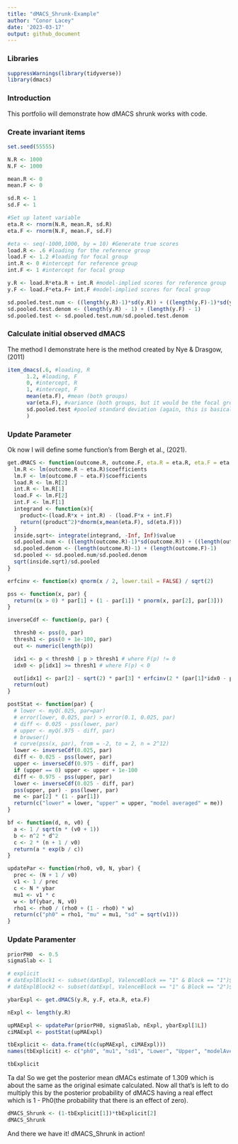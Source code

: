 ```yaml
---
title: "dMACS_Shrunk-Example"
author: "Conor Lacey"
date: '2023-03-17'
output: github_document
---
```


### Libraries

```r
suppressWarnings(library(tidyverse))
library(dmacs)
```



### Introduction

This portfolio will demonstrate how dMACS shrunk works with code. 

### Create invariant items 

```r
set.seed(55555)

N.R <- 1000
N.F <- 1000

mean.R <- 0
mean.F <- 0

sd.R <- 1
sd.F <- 1

#Set up latent variable
eta.R <- rnorm(N.R, mean.R, sd.R)
eta.F <- rnorm(N.F, mean.F, sd.F)

#eta <- seq(-1000,1000, by = 10) #Generate true scores
load.R <- .6 #loading for the reference group
load.F <- 1.2 #loading for focal group
int.R <- 0 #intercept for reference group
int.F <- 1 #intercept for focal group

y.R <- load.R*eta.R + int.R #model-implied scores for reference group
y.F <- load.F*eta.F+ int.F #model-implied scores for focal group

sd.pooled.test.num <- ((length(y.R)-1)*sd(y.R)) + ((length(y.F)-1)*sd(y.F)) 
sd.pooled.test.denom <- (length(y.R) - 1) + (length(y.F) - 1)
sd.pooled.test <- sd.pooled.test.num/sd.pooled.test.denom
```

### Calculate initial observed dMACS

The method I demonstrate here is the method created by Nye & Drasgow, (2011)

```r
item_dmacs(.6, #loading, R 
      1.2, #loading, F
      0, #intercept, R
      1, #intercept, F
      mean(eta.F), #mean (both groups)
      var(eta.F), #variance (both groups, but it would be the focal group if they didn't have the same variance)
      sd.pooled.test #pooled standard deviation (again, this is basically arbitrary)
      )
```

### Update Parameter 

Ok now I will define some function's from Bergh et al., (2021).

```r
get.dMACS <- function(outcome.R, outcome.F, eta.R = eta.R, eta.F = eta.F) {
  lm.R <- lm(outcome.R ~ eta.R)$coefficients
  lm.F <- lm(outcome.F ~ eta.F)$coefficients
  load.R <- lm.R[2]
  int.R <- lm.R[1]
  load.F <- lm.F[2]
  int.F <- lm.F[1]
  integrand <- function(x){
    product<-(load.R*x + int.R) - (load.F*x + int.F)
    return((product^2)*dnorm(x,mean(eta.F), sd(eta.F)))
  }
  inside.sqrt<- integrate(integrand, -Inf, Inf)$value
  sd.pooled.num <- ((length(outcome.R)-1)*sd(outcome.R)) + ((length(outcome.F)-1)*sd(outcome.F))
  sd.pooled.denom <- (length(outcome.R)-1) + (length(outcome.F)-1)
  sd.pooled <- sd.pooled.num/sd.pooled.denom
  sqrt(inside.sqrt)/sd.pooled
}

erfcinv <- function(x) qnorm(x / 2, lower.tail = FALSE) / sqrt(2)

pss <- function(x, par) {
  return((x > 0) * par[1] + (1 - par[1]) * pnorm(x, par[2], par[3]))
}

inverseCdf <- function(p, par) {

  thresh0 <- pss(0, par)
  thresh1 <- pss(0 + 1e-100, par)
  out <- numeric(length(p))

  idx1 <- p < thresh0 | p > thresh1 # where F(p) != 0
  idx0 <- p[idx1] >= thresh1 # where F(p) < 0

  out[idx1] <- par[2] - sqrt(2) * par[3] * erfcinv(2 * (par[1]*idx0 - p[idx1]) / (par[1] - 1))
  return(out)
}

postStat <- function(par) {
  # lower <- myQ(.025, par=par)
  # error(lower, 0.025, par) > error(0.1, 0.025, par)
  # diff <- 0.025 - pss(lower, par)
  # upper <- myQ(.975 - diff, par)
  # browser()
  # curve(pss(x, par), from = -2, to = 2, n = 2^12)
  lower <- inverseCdf(0.025, par)
  diff <- 0.025 - pss(lower, par)
  upper <- inverseCdf(0.975 - diff, par)
  if (upper == 0) upper <- upper + 1e-100
  diff <- 0.975 - pss(upper, par)
  lower <- inverseCdf(0.025 - diff, par)
  pss(upper, par) - pss(lower, par)
  me <- par[2] * (1 - par[1])
  return(c("lower" = lower, "upper" = upper, "model averaged" = me))
}

bf <- function(d, n, v0) {
  a <- 1 / sqrt(n * (v0 + 1))
  b <- n^2 * d^2
  c <- 2 * (n + 1 / v0)
  return(a * exp(b / c))
}

updatePar <- function(rho0, v0, N, ybar) {
  prec <- (N + 1 / v0)
  v1 <- 1 / prec
  c <- N * ybar
  mu1 <- v1 * c
  w <- bf(ybar, N, v0)
  rho1 <- rho0 / (rho0 + (1 - rho0) * w)
  return(c("ph0" = rho1, "mu" = mu1, "sd" = sqrt(v1)))
}
```


### Update Paramenter

```r
priorPH0  <- 0.5
sigmaSlab <- 1

# explicit
# datExplBlock1 <- subset(datExpl, ValenceBlock == "1" & Block == "1")$DV
# datExplBlock2 <- subset(datExpl, ValenceBlock == "1" & Block == "2")$DV

ybarExpl <- get.dMACS(y.R, y.F, eta.R, eta.F)

nExpl <- length(y.R)

upMAExpl <- updatePar(priorPH0, sigmaSlab, nExpl, ybarExpl[1L])
ciMAExpl <- postStat(upMAExpl)

tbExplicit <- data.frame(t(c(upMAExpl, ciMAExpl)))
names(tbExplicit) <- c("ph0", "mu1", "sd1", "Lower", "Upper", "modelAveraged")

tbExplicit
```

Ta da! So we get the posterior mean dMACs estimate of 1.309 which is about the same as the original esimate calculated. Now all that's is left to do multiply this by the posterior probability of dMACS having a real effect which is 1 - Ph0(the probability that there is an effect of zero). 

```r
dMACS_Shrunk <- (1-tbExplicit[1])*tbExplicit[2]
dMACS_Shrunk
```

And there we have it! dMACS_Shrunk in action!



